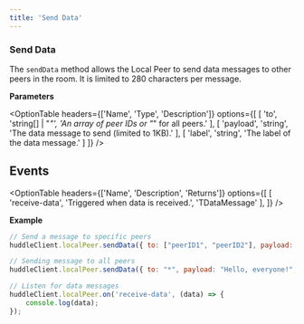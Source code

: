 ```yaml
---
title: 'Send Data'
---
```



### Send Data 

The `sendData` method allows the Local Peer to send data messages to other peers in the room. It is limited to 280 characters per message.

**Parameters**

<OptionTable
    headers={['Name', 'Type', 'Description']}
    options={[
    [
        'to',
        'string[] | "*"',
        'An array of peer IDs or "*" for all peers.'
    ],
    [
        'payload',
        'string',
        'The data message to send (limited to 1KB).'
    ],
    [
        'label',
        'string',
        'The label of the data message.'
    ]
    ]}
/>

## Events

<OptionTable
    headers={['Name', 'Description', 'Returns']}
    options={[
    [
        'receive-data',
        'Triggered when data is received.',
        'TDataMessage'
    ],
    ]}
/>

**Example**

```js 
// Send a message to specific peers
huddleClient.localPeer.sendData({ to: ["peerID1", "peerID2"], payload: "Hello, everyone!", label: 'chat' });

// Sending message to all peers
huddleClient.localPeer.sendData({ to: "*", payload: "Hello, everyone!", label: 'greeting' });

// Listen for data messages
huddleClient.localPeer.on('receive-data', (data) => {
    console.log(data);
});
```


